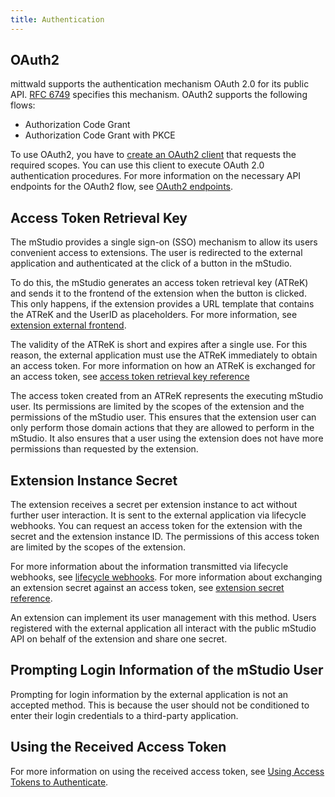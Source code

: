 ```yaml
---
title: Authentication
---
```


## OAuth2

mittwald supports the authentication mechanism OAuth 2.0 for its public API.
[RFC 6749](https://tools.ietf.org/html/rfc6749) specifies this mechanism.
OAuth2 supports the following flows:

- Authorization Code Grant
- Authorization Code Grant with PKCE

To use OAuth2, you have to [create an OAuth2 client](../../../how-to/manage-oauth-clients) that requests the required scopes.
You can use this client to execute OAuth 2.0 authentication procedures.
For more information on the necessary API endpoints for the OAuth2 flow, see [OAuth2 endpoints](../../../reference/api#oauth2).

## Access Token Retrieval Key

The mStudio provides a single sign-on (SSO) mechanism to allow its users convenient access to extensions.
The user is redirected to the external application and authenticated at the click of a button in the mStudio.

To do this, the mStudio generates an access token retrieval key (ATReK) and sends it to the frontend of the extension when the button is clicked.
This only happens, if the extension provides a URL template that contains the ATReK and the UserID as placeholders.
For more information, see [extension external frontend](../../extensions#external-frontend).

The validity of the ATReK is short and expires after a single use.
For this reason, the external application must use the ATReK immediately to obtain an access token.
For more information on how an ATReK is exchanged for an access token, see [access token retrieval key reference](../../../reference/api#using-an-access-token-retrieval-key)

The access token created from an ATReK represents the executing mStudio user.
Its permissions are limited by the scopes of the extension and the permissions of the mStudio user.
This ensures that the extension user can only perform those domain actions that they are allowed to perform in the mStudio.
It also ensures that a user using the extension does not have more permissions than requested by the extension.

## Extension Instance Secret

The extension receives a secret per extension instance to act without further user interaction.
It is sent to the external application via lifecycle webhooks.
You can request an access token for the extension with the secret and the extension instance ID.
The permissions of this access token are limited by the scopes of the extension.

For more information about the information transmitted via lifecycle webhooks, see [lifecycle webhooks](../../../reference/webhooks).
For more information about exchanging an extension secret against an access token, see [extension secret reference](../../../reference/api#authenticating-with-the-extension-instance-secret).

An extension can implement its user management with this method.
Users registered with the external application all interact with the public mStudio API on behalf of the extension and share one secret.

## Prompting Login Information of the mStudio User

Prompting for login information by the external application is not an accepted method.
This is because the user should not be conditioned to enter their login credentials to a third-party application.

## Using the Received Access Token

For more information on using the received access token, see [Using Access Tokens to Authenticate](../../../reference/api#using-access-tokens-to-authenticate).
